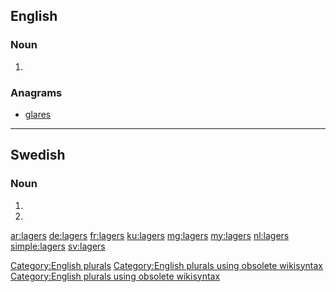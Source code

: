 ==English==

===Noun===
{{head|en}}

# {{plural of|lager}}

===Anagrams===
* [[glares]]

[[Category:English plurals]][[Category:English plurals using obsolete wikisyntax]][[Category:English plurals using obsolete wikisyntax]]

----

==Swedish==

===Noun===
{{head|sv|noun form}}

# {{sv-noun-form-indef-gen-pl|lager}}
# {{sv-noun-form-indef-gen|lager}}

[[ar:lagers]]
[[de:lagers]]
[[fr:lagers]]
[[ku:lagers]]
[[mg:lagers]]
[[my:lagers]]
[[nl:lagers]]
[[simple:lagers]]
[[sv:lagers]]
